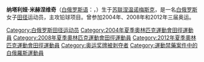 {{BLP unsourced|time=2020-05-09T01:29:21+00:00}}{{MedalTableTop}}
{{MedalCountry|{{BLR}}}}
{{MedalSport|女子[[田徑|田徑]]}}
{{MedalGold|[[2006年世界室內田徑錦標賽|2006年世界室內田徑錦標賽]]|鉛球}}
{{MedalBottom}}

'''纳塔利娅·米赫涅维奇'''（[[白俄罗斯语|白俄罗斯语]]：'''{{lang|be|Наталля Міхневіч}}'''，{{bd|1982年|5月25日||}}）生于[[苏联|苏联]][[涅温诺梅斯克|涅温诺梅斯克]]，是一名[[白俄罗斯|白俄罗斯]]女子[[田径|田径]]运动员，主攻铅球项目。曾参加2004年、2008年和2012年三届奥运。

{{Belarus-bio-stub}}

{{DEFAULTSORT:Mikhnevich, Natallia}}
[[Category:白俄罗斯田径运动员|Category:白俄罗斯田径运动员]]
[[Category:2004年夏季奧林匹克運動會田徑運動員|Category:2004年夏季奧林匹克運動會田徑運動員]]
[[Category:2008年夏季奧林匹克運動會田徑運動員|Category:2008年夏季奧林匹克運動會田徑運動員]]
[[Category:2012年夏季奧林匹克運動會田徑運動員|Category:2012年夏季奧林匹克運動會田徑運動員]]
[[Category:奥运奖牌被剥夺者|Category:奥运奖牌被剥夺者]]
[[Category:運動禁藥案件中的白俄羅斯運動員|Category:運動禁藥案件中的白俄羅斯運動員]]